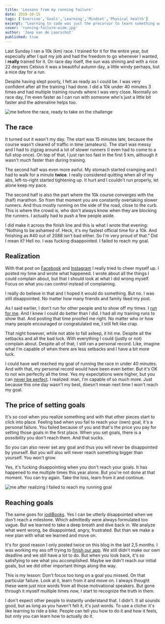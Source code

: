 ```yaml
---
title: 'Lessons from my running failure'
date: 2019-10-15
tags: ['Exercise','Goals','Learning','Mindset','Physical health']
excerpt: "Learning to code was just the precursor to learn something way more valuable. Communication is key to find the real problem and be able to fix and own itI did run a new official personal record, but I also failed to reach my goal. So for me it was a running failure, but one that taught me valuable lessons."
cover: 'running-failure-wide.jpg'
author: 'Joep van de Laarschot'
published: true
---
```


Last Sunday I ran a 10k (km) race. I trained for it for the entire year, but especially after I quit my job and had the freedom to go whenever I wanted, I **really** trained for it. On race day itself, the sun was shining and with a nice 22 degrees Celsius it was a beautiful autumn day, a little windy perhaps, but a nice day for a run.

Despite having slept poorly, I felt as ready as I could be. I was very confident after all the training I had done. I did a 10k under 40 minutes 3 times and had multiple training rounds where I was very close. Normally on race day, I'm even faster as I can run with someone who's just a little bit faster and the adrenaline helps too.

![me before the race, ready to take on the challenge](img-20191013-wa0004.jpg "Oooh, you can see I didn't get enough sleep, but I was ready.")

## The race

It turned out it wasn't my day. The start was 15 minutes late, because the course wasn't cleared of traffic in time (amateurs). The start was messy and I had to zigzag around a lot of slower runners (I even had to come to a full stop once). On top of that, I just ran too fast in the first 5 km, although it wasn't much faster than during training.

The second half was even more awful. My stomach started cramping and I had to walk for a minute **twice**. I really considered quitting when all of my abs, left-to-right started tightening up. It hurt and I couldn't run properly, let alone keep my pace.

The second half is also the part where the 10k course converges with the (half) marathon. So from that moment you are constantly overtaking slower runners. And thus mostly running on the side of the road, close to the curb. This is where the crowd is, who don't always know when they are blocking the runners. I actually had to push a few people aside.

I did make it across the finish line and this is what I wrote that evening: “Nothing to be ashamed of. Heck, it's my fastest official time for a 10k. And finishing as #40 out of 2088 isn't bad either. So I'm very proud of that.” Did I mean it? Hell no. I was fucking disappointed. I failed to reach my goal.

<Instagram instagramId="B3kMXELAg1k" />

## Realization

With that post on [Facebook](https://www.facebook.com/joeplaa/posts/512644956192147) and [Instagram](https://www.instagram.com/p/B3kMXELAg1k) I really tried to cheer myself up. I posted my time and wrote what happened. I wrote about all the things I could complain about, but that I should look at what I did wrong myself. Focus on what you can control instead of complaining.

I really do believe in that and I hoped it would do something. But no. I was still disappointed. No matter how many friends and family liked my post.

As I said earlier, I don't run for other people and to show off my times. I [run for me](running-for-me/). And I knew I could do better than I did. I had all my training runs to show that. And posting that time proofed me right. No matter who or how many people encouraged or congratulated me, I still felt like crap.

That night however, while not able to fall asleep, it hit me. Despite all the setbacks and all the bad luck. With everything I could (justly or not) complain about. Despite all of that, I still ran a personal record. Like, imagine what I'm capable of when there are less setbacks and I have a bit more luck.

I could have well reached my goal of running the race in under 40 minutes. And with that, my personal record would have been even better. But it's OK to not win perfectly all the time. Yes my expectations were higher, but you can [never be perfect](the-struggle-for-perfection/). I realized: man, I'm capable of so much more. Just because this one day wasn't my best, doesn't mean next time I won't reach my goal.

## The price of setting goals

It's so cool when you realize something and with that other pieces start to click into place. Feeling bad when you fail to reach your (own) goal, it's a personal failure. You failed because of you and that's the price you pay for setting those goals in the first place. When you set goals, there is a possibility you don't reach them. And that sucks.

So you can also never set any goal and thus you will never be disappointed by yourself. But you will also will never reach something bigger than yourself. You won't grow.

Yes, it's fucking disappointing when you don't reach your goals. It has happened to me multiple times this year alone. But you're not done at that moment. You can try again. Take the loss, learn from it and continue.

![me after realizing I failed to reach my running goal](running-failure-2.jpg "And after the race. I was exhausted")

## Reaching goals

The same goes for [jodiBooks](https://jodibooks.com). Yes I can be utterly disappointed when we don't reach a milestone. Which admittedly were always formulated too vague. But we learned to take a deep breath and dive back in. We analyze what went wrong, be disappointed, angry, frustrated. But than we make a new plan with what we learned and move on.

It's for good reason I only posted twice on this blog in the last 2,5 months. I was working my ass off trying to [finish our app](https://blog.jodibooks.com/2019/10/app-beta-release-v0-1-0/). We still didn't make our own deadline and we still have a lot to do. But when you look back, it's so satisfying to see what you accomplished. Maybe we didn't reach our initial goals, but we did other important things along the way.

This is my lesson: Don't focus too long on a goal you missed. On that particular failure. Look at it, learn from it and move on. I always thought these were just nice words from all those motivational speakers. But gone through it myself multiple times now, I start to recognize the truth in them.

I don't expect other people to instantly understand that. I didn't. It all sounds good, but as long as you haven't felt it, it's just words. To use a cliche: it's like learning to ride a bike. People can tell you how to do it and how it feels, but only you can learn how to actually do it.